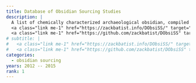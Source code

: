 ```yaml
---
title: Database of Obsidian Sourcing Studies
description: |
  A list of chemically characterized archaeological obsidian, compiled from published journal articles, excavation reports, conference papers and other scholarly records</br>
  <a class="link me-1" href="https://zackbatist.info/DObsiSS/" target="_blank_">zackbatist.info/DObsiSS</a></br>
  <a class="link me-1" href="https://github.com/zackbatist/DObsiSS" target="_blank_">github.com/zackbatist/DObsiSS</a>
# subtitle: |
#   <a class="link me-1" href="https://zackbatist.info/DObsiSS/" target="_blank_">zackbatist.info/DObsiSS</a></br>
#   <a class="link me-1" href="https://github.com/zackbatist/DObsiSS" target="_blank_">github.com/zackbatist/DObsiSS</a>
categories: 
  - obsidian sourcing
years: 2012 -- 2015
rank: 1
---
```

